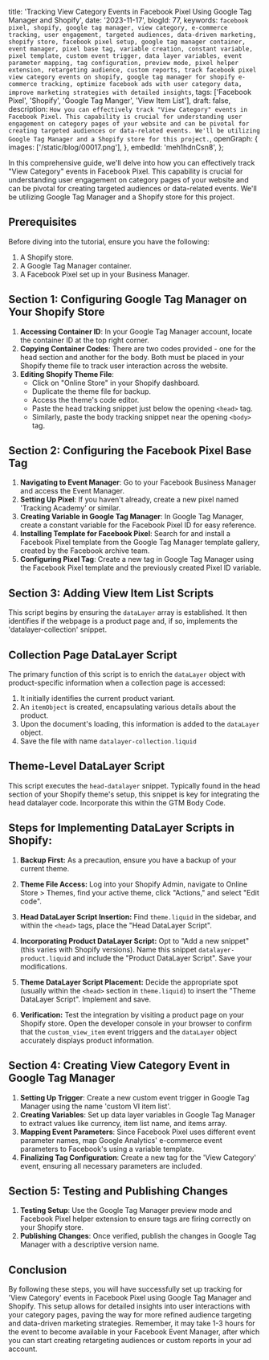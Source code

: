   title: 'Tracking View Category Events in Facebook Pixel Using Google Tag Manager and Shopify',
  date: '2023-11-17',
  blogId: 77,
  keywords: `facebook pixel, shopify, google tag manager, view category, e-commerce tracking, user engagement, targeted audiences, data-driven marketing, shopify store, facebook pixel setup, google tag manager container, event manager, pixel base tag, variable creation, constant variable, pixel template, custom event trigger, data layer variables, event parameter mapping, tag configuration, preview mode, pixel helper extension, retargeting audience, custom reports, track facebook pixel view category events on shopify, google tag manager for shopify e-commerce tracking, optimize facebook ads with user category data, improve marketing strategies with detailed insights`,
  tags: ['Facebook Pixel', 'Shopify', 'Google Tag Manger', 'View Item List'],
  draft: false,
  description: `How you can effectively track "View Category" events in Facebook Pixel. This capability is crucial for understanding user engagement on category pages of your website and can be pivotal for creating targeted audiences or data-related events. We'll be utilizing Google Tag Manager and a Shopify store for this project.`,
  openGraph: {
    images: ['/static/blog/00017.png'],
  },
  embedId: 'meh1hdnCsn8',
};

<BlogHeader metadata={metadata} />

In this comprehensive guide, we'll delve into how you can effectively track "View
Category" events in Facebook Pixel. This capability is crucial for understanding
user engagement on category pages of your website and can be pivotal for creating
targeted audiences or data-related events. We'll be utilizing Google Tag Manager
and a Shopify store for this project.

## Prerequisites

Before diving into the tutorial, ensure you have the following:

1. A Shopify store.
2. A Google Tag Manager container.
3. A Facebook Pixel set up in your Business Manager.

## Section 1: Configuring Google Tag Manager on Your Shopify Store

1. **Accessing Container ID**: In your Google Tag Manager account, locate the container ID at the top right corner.
2. **Copying Container Codes**: There are two codes provided - one for the head section and another for the body. Both must be placed in your Shopify theme file to track user interaction across the website.
3. **Editing Shopify Theme File**:
   - Click on "Online Store" in your Shopify dashboard.
   - Duplicate the theme file for backup.
   - Access the theme's code editor.
   - Paste the head tracking snippet just below the opening `<head>` tag.
   - Similarly, paste the body tracking snippet near the opening `<body>` tag.

## Section 2: Configuring the Facebook Pixel Base Tag

1. **Navigating to Event Manager**: Go to your Facebook Business Manager and access the Event Manager.
2. **Setting Up Pixel**: If you haven't already, create a new pixel named 'Tracking Academy' or similar.
3. **Creating Variable in Google Tag Manager**: In Google Tag Manager, create a constant variable for the Facebook Pixel ID for easy reference.
4. **Installing Template for Facebook Pixel**: Search for and install a Facebook Pixel template from the Google Tag Manager template gallery, created by the Facebook archive team.
5. **Configuring Pixel Tag**: Create a new tag in Google Tag Manager using the Facebook Pixel template and the previously created Pixel ID variable.

## Section 3: Adding View Item List Scripts

This script begins by ensuring the `dataLayer` array is established. It then identifies if the webpage is a product page and, if so, implements the 'datalayer-collection' snippet.

<DataLayerCode type="viewItemList" subType="head" />

## Collection Page DataLayer Script

The primary function of this script is to enrich the `dataLayer` object with product-specific information when a collection page is accessed:

1. It initially identifies the current product variant.
2. An `itemObject` is created, encapsulating various details about the product.
3. Upon the document's loading, this information is added to the `dataLayer` object.
4. Save the file with name `datalayer-collection.liquid`

<DataLayerCode type="viewItemList" subType="main" />

## Theme-Level DataLayer Script

This script executes the `head-datalayer` snippet. Typically found in the head section of your Shopify theme's setup, this snippet is key for integrating the head datalayer code. Incorporate this within the GTM Body Code.

<DataLayerCode type="viewItemList" subType="theme" />

## Steps for Implementing DataLayer Scripts in Shopify:

1. **Backup First:** As a precaution, ensure you have a backup of your current theme.

2. **Theme File Access:** Log into your Shopify Admin, navigate to Online Store > Themes, find your active theme, click "Actions," and select "Edit code".

3. **Head DataLayer Script Insertion:** Find `theme.liquid` in the sidebar, and within the `<head>` tags, place the "Head DataLayer Script".

4. **Incorporating Product DataLayer Script:** Opt to "Add a new snippet" (this varies with Shopify versions). Name this snippet `datalayer-product.liquid` and include the "Product DataLayer Script". Save your modifications.

5. **Theme DataLayer Script Placement:** Decide the appropriate spot (usually within the `<head>` section in `theme.liquid`) to insert the "Theme DataLayer Script". Implement and save.

6. **Verification:** Test the integration by visiting a product page on your Shopify store. Open the developer console in your browser to confirm that the `custom_view_item` event triggers and the `dataLayer` object accurately displays product information.

## Section 4: Creating View Category Event in Google Tag Manager

1. **Setting Up Trigger**: Create a new custom event trigger in Google Tag Manager using the name 'custom VI item list'.
2. **Creating Variables**: Set up data layer variables in Google Tag Manager to extract values like currency, item list name, and items array.
3. **Mapping Event Parameters**: Since Facebook Pixel uses different event parameter names, map Google Analytics' e-commerce event parameters to Facebook's using a variable template.
4. **Finalizing Tag Configuration**: Create a new tag for the 'View Category' event, ensuring all necessary parameters are included.

## Section 5: Testing and Publishing Changes

1. **Testing Setup**: Use the Google Tag Manager preview mode and Facebook Pixel helper extension to ensure tags are firing correctly on your Shopify store.
2. **Publishing Changes**: Once verified, publish the changes in Google Tag Manager with a descriptive version name.

## Conclusion

By following these steps, you will have successfully set up tracking for 'View Category' events in Facebook Pixel using Google Tag Manager and Shopify. This setup allows for detailed insights into user interactions with your category pages, paving the way for more refined audience targeting and data-driven marketing strategies. Remember, it may take 1-3 hours for the event to become available in your Facebook Event Manager, after which you can start creating retargeting audiences or custom reports in your ad account.
